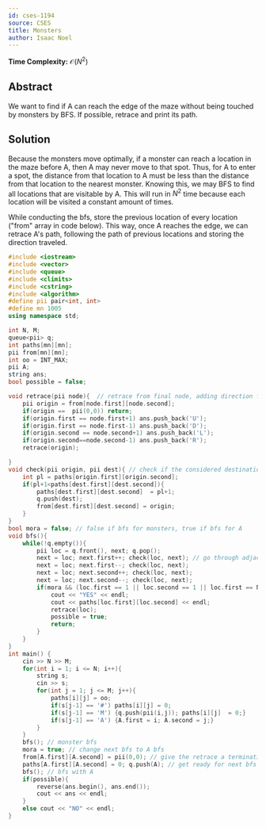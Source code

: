 ```yaml
---
id: cses-1194
source: CSES
title: Monsters
author: Isaac Noel
---
```


**Time Complexity:** $\mathcal{O}(N^2)$

## Abstract

We want to find if A can reach the edge of the maze without being touched by
monsters by BFS. If possible, retrace and print its path.

## Solution

Because the monsters move optimally, if a monster can reach a location in the
maze before A, then A may never move to that spot. Thus, for A to enter a spot,
the distance from that location to A must be less than the distance from that
location to the nearest monster. Knowing this, we may BFS to find all locations
that are visitable by A. This will run in $N^2$ time because each location will
be visited a constant amount of times.

While conducting the bfs, store the previous location of every location ("from"
array in code below). This way, once A reaches the edge, we can retrace A's
path, following the path of previous locations and storing the direction
traveled.

```cpp
#include <iostream>
#include <vector>
#include <queue>
#include <climits>
#include <cstring>
#include <algorithm>
#define pii pair<int, int>
#define mn 1005
using namespace std;

int N, M;
queue<pii> q;
int paths[mn][mn];
pii from[mn][mn];
int oo = INT_MAX;
pii A;
string ans;
bool possible = false;

void retrace(pii node){  // retrace from final node, adding direction from previous node to a string. This string will be backwards but will be reversed before output.
	pii origin = from[node.first][node.second];
	if(origin ==  pii(0,0)) return;
	if(origin.first == node.first+1) ans.push_back('U');
	if(origin.first == node.first-1) ans.push_back('D');
	if(origin.second == node.second+1) ans.push_back('L');
	if(origin.second==node.second-1) ans.push_back('R');
	retrace(origin);

}
void check(pii origin, pii dest){ // check if the considered destination may be traveled to
	int pl = paths[origin.first][origin.second];
	if(pl+1<paths[dest.first][dest.second]){
		paths[dest.first][dest.second]  = pl+1;
		q.push(dest);
		from[dest.first][dest.second] = origin;
	}
}
bool mora = false; // false if bfs for monsters, true if bfs for A
void bfs(){
	while(!q.empty()){
		pii loc = q.front(), next; q.pop();
		next = loc; next.first++; check(loc, next); // go through adjacent locations
		next = loc; next.first--; check(loc, next);
		next = loc; next.second++; check(loc, next);
		next = loc; next.second--; check(loc, next);
		if(mora && (loc.first == 1 || loc.second == 1 || loc.first == N || loc.second == M)){
			cout << "YES" << endl;
			cout << paths[loc.first][loc.second] << endl;
			retrace(loc);
			possible = true;
			return;
		}
	}
}
int main() {
	cin >> N >> M;
	for(int i = 1; i <= N; i++){
		string s;
		cin >> s;
		for(int j = 1; j <= M; j++){
			paths[i][j] = oo;
			if(s[j-1] == '#') paths[i][j] = 0;
			if(s[j-1] == 'M') {q.push(pii(i,j)); paths[i][j]  = 0;}
			if(s[j-1] == 'A') {A.first = i; A.second = j;}
		}
	}
	bfs(); // monster bfs
	mora = true; // change next bfs to A bfs
	from[A.first][A.second] = pii(0,0); // give the retrace a terminating location
	paths[A.first][A.second] = 0; q.push(A); // get ready for next bfs
	bfs(); // bfs with A
	if(possible){
		reverse(ans.begin(), ans.end());
		cout << ans << endl;
	}
	else cout << "NO" << endl;
}
```
